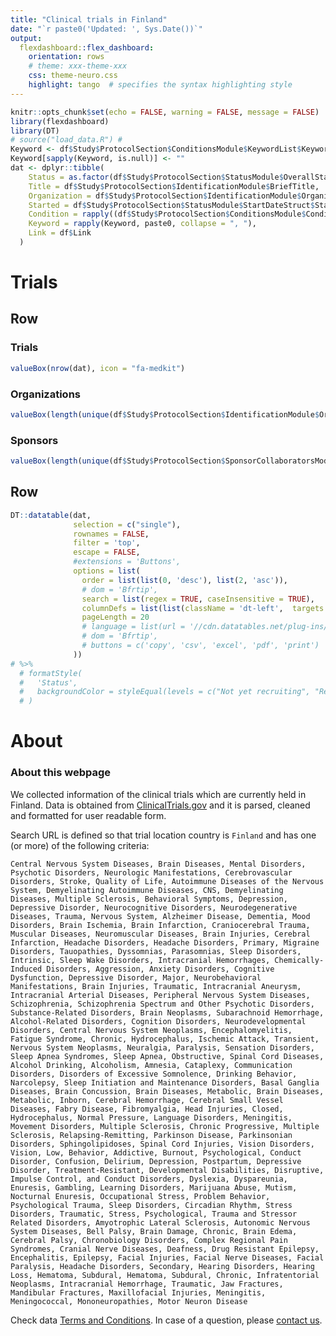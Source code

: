 ```yaml
---
title: "Clinical trials in Finland"
date: "`r paste0('Updated: ', Sys.Date())`"
output:
  flexdashboard::flex_dashboard:
    orientation: rows
    # theme: xxx-theme-xxx
    css: theme-neuro.css
    highlight: tango  # specifies the syntax highlighting style
---
```




```r
knitr::opts_chunk$set(echo = FALSE, warning = FALSE, message = FALSE)
library(flexdashboard)
library(DT)
# source("load_data.R") #
Keyword <- df$Study$ProtocolSection$ConditionsModule$KeywordList$Keyword
Keyword[sapply(Keyword, is.null)] <- ""
dat <- dplyr::tibble(
    Status = as.factor(df$Study$ProtocolSection$StatusModule$OverallStatus),
    Title = df$Study$ProtocolSection$IdentificationModule$BriefTitle, 
    Organization = df$Study$ProtocolSection$IdentificationModule$Organization$OrgFullName, 
    Started = df$Study$ProtocolSection$StatusModule$StartDateStruct$StartDate,
    Condition = rapply((df$Study$ProtocolSection$ConditionsModule$ConditionList$Condition), paste0, collapse = ", "),
    Keyword = rapply(Keyword, paste0, collapse = ", "),
    Link = df$Link
  )
```


Trials
=======================================================================

Row
-----------------------------------------------------------------------

### Trials

```r
valueBox(nrow(dat), icon = "fa-medkit")
```

### Organizations

```r
valueBox(length(unique(df$Study$ProtocolSection$IdentificationModule$Organization$OrgFullName)), icon = "fa-sitemap")
```

### Sponsors

```r
valueBox(length(unique(df$Study$ProtocolSection$SponsorCollaboratorsModule$LeadSponsor$LeadSponsorName)), icon = "fa-user")
```


<!-- ### example&&&&&Subjects -->

<!-- ```{r} -->
<!-- valueBox(22222, icon = "fa-users") -->
<!-- ``` -->

Row
-----------------------------------------------------------------------


```r
DT::datatable(dat,
              selection = c("single"),
              rownames = FALSE, 
              filter = 'top',
              escape = FALSE,
              #extensions = 'Buttons', 
              options = list(
                order = list(list(0, 'desc'), list(2, 'asc')),
                # dom = 'Bfrtip',
                search = list(regex = TRUE, caseInsensitive = TRUE),
                columnDefs = list(list(className = 'dt-left',  targets = "_all")),
                pageLength = 20
                # language = list(url = '//cdn.datatables.net/plug-ins/1.10.11/i18n/Finnish.json')
                # dom = 'Bfrtip',
                # buttons = c('copy', 'csv', 'excel', 'pdf', 'print')
              )) 
# %>%
  # formatStyle(
  #   'Status',
  #   backgroundColor = styleEqual(levels = c("Not yet recruiting", "Recruiting", "Active, not recruiting"), values = c("yellow", "green", "orange"))
  # ) 
```

About
=======================================================================

### About this webpage

We collected information of the clinical trials which are currently held in Finland. Data is obtained from [ClinicalTrials.gov](https://clinicaltrials.gov/) and it is parsed, cleaned and formatted for user readable form. 

Search URL is defined so that trial location country is `Finland` and has one (or more) of the following criteria:

`Central Nervous System Diseases, Brain Diseases, Mental Disorders, Psychotic Disorders, Neurologic Manifestations, Cerebrovascular Disorders, Stroke, Quality of Life, Autoimmune Diseases of the Nervous System, Demyelinating Autoimmune Diseases, CNS, Demyelinating Diseases, Multiple Sclerosis, Behavioral Symptoms, Depression, Depressive Disorder, Neurocognitive Disorders, Neurodegenerative Diseases, Trauma, Nervous System, Alzheimer Disease, Dementia, Mood Disorders, Brain Ischemia, Brain Infarction, Craniocerebral Trauma, Muscular Diseases, Neuromuscular Diseases, Brain Injuries, Cerebral Infarction, Headache Disorders, Headache Disorders, Primary, Migraine Disorders, Tauopathies, Dyssomnias, Parasomnias, Sleep Disorders, Intrinsic, Sleep Wake Disorders, Intracranial Hemorrhages, Chemically-Induced Disorders, Aggression, Anxiety Disorders, Cognitive Dysfunction, Depressive Disorder, Major, Neurobehavioral Manifestations, Brain Injuries, Traumatic, Intracranial Aneurysm, Intracranial Arterial Diseases, Peripheral Nervous System Diseases, Schizophrenia, Schizophrenia Spectrum and Other Psychotic Disorders, Substance-Related Disorders, Brain Neoplasms, Subarachnoid Hemorrhage, Alcohol-Related Disorders, Cognition Disorders, Neurodevelopmental Disorders, Central Nervous System Neoplasms, Encephalomyelitis, Fatigue Syndrome, Chronic, Hydrocephalus, Ischemic Attack, Transient, Nervous System Neoplasms, Neuralgia, Paralysis, Sensation Disorders, Sleep Apnea Syndromes, Sleep Apnea, Obstructive, Spinal Cord Diseases, Alcohol Drinking, Alcoholism, Amnesia, Cataplexy, Communication Disorders, Disorders of Excessive Somnolence, Drinking Behavior, Narcolepsy, Sleep Initiation and Maintenance Disorders, Basal Ganglia Diseases, Brain Concussion, Brain Diseases, Metabolic, Brain Diseases, Metabolic, Inborn, Cerebral Hemorrhage, Cerebral Small Vessel Diseases, Fabry Disease, Fibromyalgia, Head Injuries, Closed, Hydrocephalus, Normal Pressure, Language Disorders, Meningitis, Movement Disorders, Multiple Sclerosis, Chronic Progressive, Multiple Sclerosis, Relapsing-Remitting, Parkinson Disease, Parkinsonian Disorders, Sphingolipidoses, Spinal Cord Injuries, Vision Disorders, Vision, Low, Behavior, Addictive, Burnout, Psychological, Conduct Disorder, Confusion, Delirium, Depression, Postpartum, Depressive Disorder, Treatment-Resistant, Developmental Disabilities, Disruptive, Impulse Control, and Conduct Disorders, Dyslexia, Dyspareunia, Enuresis, Gambling, Learning Disorders, Marijuana Abuse, Mutism, Nocturnal Enuresis, Occupational Stress, Problem Behavior, Psychological Trauma, Sleep Disorders, Circadian Rhythm, Stress Disorders, Traumatic, Stress, Psychological, Trauma and Stressor Related Disorders, Amyotrophic Lateral Sclerosis, Autonomic Nervous System Diseases, Bell Palsy, Brain Damage, Chronic, Brain Edema, Cerebral Palsy, Chronobiology Disorders, Complex Regional Pain Syndromes, Cranial Nerve Diseases, Deafness, Drug Resistant Epilepsy, Encephalitis, Epilepsy, Facial Injuries, Facial Nerve Diseases, Facial Paralysis, Headache Disorders, Secondary, Hearing Disorders, Hearing Loss, Hematoma, Subdural, Hematoma, Subdural, Chronic, Infratentorial Neoplasms, Intracranial Hemorrhage, Traumatic, Jaw Fractures, Mandibular Fractures, Maxillofacial Injuries, Meningitis, Meningococcal, Mononeuropathies, Motor Neuron Disease`

Check data [Terms and Conditions](https://clinicaltrials.gov/ct2/about-site/terms-conditions). In case of a question, please [contact us]().

